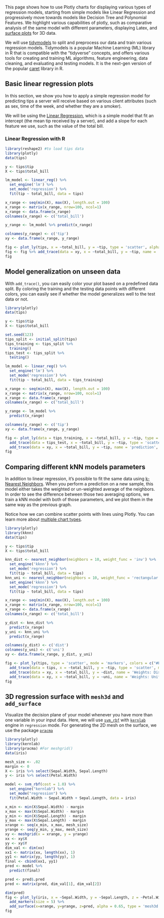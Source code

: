 <!-- #region -->
This page shows how to use Plotly charts for displaying various types of regression models, starting from simple models like Linear Regression and progressively move towards models like Decision Tree and Polynomial Features. We highlight various capabilities of plotly, such as comparative analysis of the same model with different parameters, displaying Latex, and [surface plots](https://plotly.com/r/3d-surface-plots/) for 3D data.

We will use [tidymodels](https://tidymodels.tidymodels.org/) to split and preprocess our data and train various regression models. Tidymodels is a popular Machine Learning (ML) library in R that is compatible with the "tidyverse" concepts, and offers various tools for creating and training ML algorithms, feature engineering, data cleaning, and evaluating and testing models. It is the next-gen version of the popular [caret](http://topepo.github.io/caret/index.html) library in R.

<!-- #endregion -->

## Basic linear regression plots

In this section, we show you how to apply a simple regression model for predicting tips a server will receive based on various client attributes (such as sex, time of the week, and whether they are a smoker).

We will be using the [Linear Regression][lr], which is a simple model that fit an intercept (the mean tip received by a server), and add a slope for each feature we use, such as the value of the total bill.

[lr]: https://parsnip.tidymodels.org/reference/linear_reg.html

### Linear Regression with R

```r
library(reshape2) #to load tips data
library(plotly)
data(tips)

y <- tips$tip
X <- tips$total_bill

lm_model <- linear_reg() %>% 
  set_engine('lm') %>% 
  set_mode('regression') %>%
  fit(tip ~ total_bill, data = tips) 

x_range <- seq(min(X), max(X), length.out = 100)
x_range <- matrix(x_range, nrow=100, ncol=1)
x_range <- data.frame(x_range)
colnames(x_range) <- c('total_bill')

y_range <- lm_model %>% predict(x_range) 

colnames(y_range) <- c('tip')
xy <- data.frame(x_range, y_range) 

fig <- plot_ly(tips, x = ~total_bill, y = ~tip, type = 'scatter', alpha = 0.65, mode = 'markers', name = 'Tips')
fig <- fig %>% add_trace(data = xy, x = ~total_bill, y = ~tip, name = 'Regression Fit', mode = 'lines', alpha = 1)
fig
```
## Model generalization on unseen data

With `add_trace()`, you can easily color your plot based on a predefined data split. By coloring the training and the testing data points with different colors, you can easily see if whether the model generalizes well to the test data or not.

```r
library(plotly)
data(tips)

y <- tips$tip
X <- tips$total_bill

set.seed(123)
tips_split <- initial_split(tips)
tips_training <- tips_split %>% 
  training()
tips_test <- tips_split %>% 
  testing()

lm_model <- linear_reg() %>% 
  set_engine('lm') %>% 
  set_mode('regression') %>%
  fit(tip ~ total_bill, data = tips_training) 

x_range <- seq(min(X), max(X), length.out = 100)
x_range <- matrix(x_range, nrow=100, ncol=1)
x_range <- data.frame(x_range)
colnames(x_range) <- c('total_bill')

y_range <- lm_model %>%
  predict(x_range) 

colnames(y_range) <- c('tip')
xy <- data.frame(x_range, y_range) 

fig <- plot_ly(data = tips_training, x = ~total_bill, y = ~tip, type = 'scatter', name = 'train', mode = 'markers', alpha = 0.65) %>% 
  add_trace(data = tips_test, x = ~total_bill, y = ~tip, type = 'scatter', name = 'test', mode = 'markers', alpha = 0.65 ) %>% 
  add_trace(data = xy, x = ~total_bill, y = ~tip, name = 'prediction', mode = 'lines', alpha = 1)
fig
```

## Comparing different kNN models parameters

In addition to linear regression, it's possible to fit the same data using [k-Nearest Neighbors][knn]. When you perform a prediction on a new sample, this model either takes the weighted or un-weighted average of the neighbors. In order to see the difference between those two averaging options, we train a kNN model with both of those parameters, and we plot them in the same way as the previous graph.

Notice how we can combine scatter points with lines using Plotly. You can learn more about [multiple chart types](https://plotly.com/r/graphing-multiple-chart-types/).

[knn]: https://scikit-learn.org/stable/modules/generated/sklearn.neighbors.KNeighborsRegressor.html

```r
library(plotly)
library(kknn)
data(tips)

y <- tips$tip
X <- tips$total_bill

knn_dist <- nearest_neighbor(neighbors = 10, weight_func = 'inv') %>% 
  set_engine('kknn') %>% 
  set_mode('regression') %>%
  fit(tip ~ total_bill, data = tips)
knn_uni <- nearest_neighbor(neighbors = 10, weight_func = 'rectangular') %>% 
  set_engine('kknn') %>% 
  set_mode('regression') %>%
  fit(tip ~ total_bill, data = tips) 

x_range <- seq(min(X), max(X), length.out = 100)
x_range <- matrix(x_range, nrow=100, ncol=1)
x_range <- data.frame(x_range)
colnames(x_range) <- c('total_bill')

y_dist <- knn_dist %>%
  predict(x_range) 
y_uni <- knn_uni %>%
  predict(x_range) 

colnames(y_dist) <- c('dist')
colnames(y_uni) <- c('uni')
xy <- data.frame(x_range, y_dist, y_uni) 

fig <- plot_ly(tips, type = 'scatter', mode = 'markers', colors = c("#FF7F50", "#6495ED")) %>% 
  add_trace(data = tips, x = ~total_bill, y = ~tip, type = 'scatter', mode = 'markers', color = ~sex, alpha = 0.65) %>% 
  add_trace(data = xy, x = ~total_bill, y = ~dist, name = 'Weights: Distance', mode = 'lines', alpha = 1) %>%
  add_trace(data = xy, x = ~total_bill, y = ~uni, name = 'Weights: Uniform', mode = 'lines', alpha = 1) 
fig
```

## 3D regression surface with `mesh3d` and `add_surface`

Visualize the decision plane of your model whenever you have more than one variable in your input data. Here, we will use [`svm_rbf`](https://parsnip.tidymodels.org/reference/svm_rbf.html) with [`kernlab`](https://cran.r-project.org/web/packages/kernlab/index.html) engine in `regression` mode. For generating the 2D mesh on the surface, we use the package [`pracma`](https://cran.r-project.org/web/packages/pracma/index.html)

```r
library(plotly)
library(kernlab)
library(pracma) #For meshgrid()
data(iris)

mesh_size <- .02
margin <- 0
X <- iris %>% select(Sepal.Width, Sepal.Length)
y <- iris %>% select(Petal.Width)

model <- svm_rbf(cost = 1.0) %>% 
  set_engine("kernlab") %>% 
  set_mode("regression") %>% 
  fit(Petal.Width ~ Sepal.Width + Sepal.Length, data = iris)

x_min <- min(X$Sepal.Width) - margin
x_max <- max(X$Sepal.Width) - margin
y_min <- min(X$Sepal.Length) - margin
y_max <- max(X$Sepal.Length) - margin
xrange <- seq(x_min, x_max, mesh_size)
yrange <- seq(y_min, y_max, mesh_size)
xy <- meshgrid(x = xrange, y = yrange)
xx <- xy$X
yy <- xy$Y
dim_val <- dim(xx)
xx1 <- matrix(xx, length(xx), 1)
yy1 <- matrix(yy, length(yy), 1)
final <- cbind(xx1, yy1)
pred <- model %>%
  predict(final)

pred <- pred$.pred
pred <- matrix(pred, dim_val[1], dim_val[2])

dim(pred)
fig <- plot_ly(iris, x = ~Sepal.Width, y = ~Sepal.Length, z = ~Petal.Width ) %>% 
  add_markers(size = 5) %>% 
  add_surface(x=xrange, y=yrange, z=pred, alpha = 0.65, type = 'mesh3d', name = 'pred_surface')
fig

```


```r

```

```r

```
